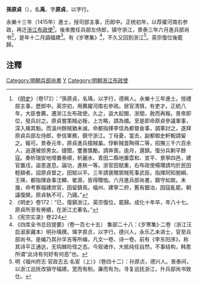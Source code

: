 '''孫原貞'''（{{bd|?||?|}}），名'''禹'''，字'''原貞'''，以字行。

永樂十三年（1415年）進士，授司部主事，历郎中。正统初年，以荐擢河南右参政，再迁[[浙江|浙江]][[布政使|布政使]]<ref>《[[明史|明史]]》（卷172）：“孫原貞，名瑀，以字行，德興人。永樂十三年進士。授禮部主事，歷郎中。英宗初，用薦擢河南右參政。居官清慎，有吏才。正統八年，大臣會薦，遷浙江左布政使。久之，盜大起閩、浙間，赦而再叛。景帝即位，發兵討之。原貞嘗策賊必叛，上方略，請為備。至是即命原貞參議軍事，深入擒其魁。而溫州餘賊猶未滅，命都指揮李信為都督僉事，調軍討之。遂拜原貞兵部左侍郎，參信軍務，鎮守浙江。丁母憂，當去，副都御史軒輗請留之。報可。景泰元年，原貞進兵搗賊巢。俘斬賊首陶得二等，招撫三千六百余人，追還被掠男女。捷聞，璽書獎勵。請奔喪。逾月，還鎮。復分兵剿平餘寇。奏析瑞安地增置泰順，析麗水、青田二縣地置雲和、宣平、景寧四邑，建官置戍，盜患遂息。論功，進秩一等。浙官田賦重，右布政使楊瓚請均於民田輕額者。詔原貞督之，田賦以平。三年請褒贈禦賊死事武臣。指揮同知脫綱、王瑛，都指揮僉事沈轔、崔源，皆得贈恤。六月進兵部尚書，鎮守如故。未幾，命考察福建庶官，因留鎮焉。福州、建寧二府，舊有銀冶，因寇亂罷。朝議復開，原貞執不可，乃寢。”</ref>。後來擔任兵部左侍郎，镇守浙江，景泰三年六月進兵部尚书<ref>《明史》卷172：“已，復鎮浙江。英宗復位，罷歸。成化十年卒，年八十七。原貞所至有勞績，在浙江尤著名。”</ref>，是年十二月調福建<ref>《宪宗实录》卷224</ref>。有《岁寒集》<ref>《四库全书总目提要》（卷一百七十五） 集部二十八：《岁寒集》·二卷（浙江汪启淑家藏本）明孙瑀撰。瑀字原贞，以字行，德兴人，永乐乙未进士，官至兵部尚书。是编乃其孙孚吉等所编，凡文一卷、诗一卷。前有《李东阳序》，称其诗平正通达，无钩棘险怪之态。今观诸作，大抵纯任自然，不事结构，韩愈所谓“此诗有何好有何恶”也。</ref>，不久又回到浙江<ref>明《福州府志·官政志五·名宦（上）》（卷四十二）：孙原贞，德兴人。景泰间，以浙江巡抚改镇守福建。宽而有制，廉而有为。寻复巡抚浙江，升兵部尚书致仕。</ref>。英宗復位後罷歸。

== 注釋 ==
{{reflist}}
{{永樂十三年乙未科殿試金榜}}
{{DEFAULTSORT:Sun孫}}
[[Category:明朝兵部尚書|Category:明朝兵部尚書]]
[[Category:孙姓|Y]]
[[Category:明朝浙江布政使|Category:明朝浙江布政使]]
{{明朝人物小作品}}